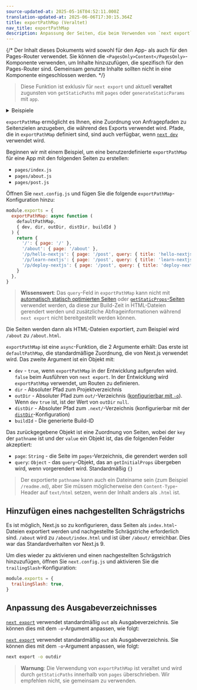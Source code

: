 ```yaml
---
source-updated-at: 2025-05-16T04:52:11.000Z
translation-updated-at: 2025-06-06T17:30:15.364Z
title: exportPathMap (Veraltet)
nav_title: exportPathMap
description: Anpassung der Seiten, die beim Verwenden von `next export` als HTML-Dateien exportiert werden.
---
```


{/* Der Inhalt dieses Dokuments wird sowohl für den App- als auch für den Pages-Router verwendet. Sie können die `<PagesOnly>Content</PagesOnly>`-Komponente verwenden, um Inhalte hinzuzufügen, die spezifisch für den Pages-Router sind. Gemeinsam genutzte Inhalte sollten nicht in eine Komponente eingeschlossen werden. */}

> Diese Funktion ist exklusiv für `next export` und aktuell **veraltet** zugunsten von `getStaticPaths` mit `pages` oder `generateStaticParams` mit `app`.

<details>
  <summary>Beispiele</summary>
  
- [Statischer Export](https://github.com/vercel/next.js/tree/canary/examples/with-static-export)

</details>

`exportPathMap` ermöglicht es Ihnen, eine Zuordnung von Anfragepfaden zu Seitenzielen anzugeben, die während des Exports verwendet wird. Pfade, die in `exportPathMap` definiert sind, sind auch verfügbar, wenn [`next dev`](/docs/app/api-reference/cli/next#next-dev-options) verwendet wird.

Beginnen wir mit einem Beispiel, um eine benutzerdefinierte `exportPathMap` für eine App mit den folgenden Seiten zu erstellen:

- `pages/index.js`
- `pages/about.js`
- `pages/post.js`

Öffnen Sie `next.config.js` und fügen Sie die folgende `exportPathMap`-Konfiguration hinzu:

```js filename="next.config.js"
module.exports = {
  exportPathMap: async function (
    defaultPathMap,
    { dev, dir, outDir, distDir, buildId }
  ) {
    return {
      '/': { page: '/' },
      '/about': { page: '/about' },
      '/p/hello-nextjs': { page: '/post', query: { title: 'hello-nextjs' } },
      '/p/learn-nextjs': { page: '/post', query: { title: 'learn-nextjs' } },
      '/p/deploy-nextjs': { page: '/post', query: { title: 'deploy-nextjs' } },
    }
  },
}
```

> **Wissenswert**: Das `query`-Feld in `exportPathMap` kann nicht mit [automatisch statisch optimierten Seiten](/docs/pages/building-your-application/rendering/automatic-static-optimization) oder [`getStaticProps`-Seiten](/docs/pages/building-your-application/data-fetching/get-static-props) verwendet werden, da diese zur Build-Zeit in HTML-Dateien gerendert werden und zusätzliche Abfrageinformationen während `next export` nicht bereitgestellt werden können.

Die Seiten werden dann als HTML-Dateien exportiert, zum Beispiel wird `/about` zu `/about.html`.

`exportPathMap` ist eine `async`-Funktion, die 2 Argumente erhält: Das erste ist `defaultPathMap`, die standardmäßige Zuordnung, die von Next.js verwendet wird. Das zweite Argument ist ein Objekt mit:

- `dev` - `true`, wenn `exportPathMap` in der Entwicklung aufgerufen wird. `false` beim Ausführen von `next export`. In der Entwicklung wird `exportPathMap` verwendet, um Routen zu definieren.
- `dir` - Absoluter Pfad zum Projektverzeichnis
- `outDir` - Absoluter Pfad zum `out/`-Verzeichnis ([konfigurierbar mit `-o`](#anpassung-des-ausgabeverzeichnisses)). Wenn `dev` `true` ist, ist der Wert von `outDir` `null`.
- `distDir` - Absoluter Pfad zum `.next/`-Verzeichnis (konfigurierbar mit der [`distDir`](/docs/pages/api-reference/next-config-js/distDir)-Konfiguration)
- `buildId` - Die generierte Build-ID

Das zurückgegebene Objekt ist eine Zuordnung von Seiten, wobei der `key` der `pathname` ist und der `value` ein Objekt ist, das die folgenden Felder akzeptiert:

- `page`: `String` - die Seite im `pages`-Verzeichnis, die gerendert werden soll
- `query`: `Object` - das `query`-Objekt, das an `getInitialProps` übergeben wird, wenn vorgerendert wird. Standardmäßig `{}`

> Der exportierte `pathname` kann auch ein Dateiname sein (zum Beispiel `/readme.md`), aber Sie müssen möglicherweise den `Content-Type`-Header auf `text/html` setzen, wenn der Inhalt anders als `.html` ist.

## Hinzufügen eines nachgestellten Schrägstrichs

Es ist möglich, Next.js so zu konfigurieren, dass Seiten als `index.html`-Dateien exportiert werden und nachgestellte Schrägstriche erforderlich sind. `/about` wird zu `/about/index.html` und ist über `/about/` erreichbar. Dies war das Standardverhalten vor Next.js 9.

Um dies wieder zu aktivieren und einen nachgestellten Schrägstrich hinzuzufügen, öffnen Sie `next.config.js` und aktivieren Sie die `trailingSlash`-Konfiguration:

```js filename="next.config.js"
module.exports = {
  trailingSlash: true,
}
```

## Anpassung des Ausgabeverzeichnisses

<AppOnly>

[`next export`](/docs/app/building-your-application/deploying/static-exports) verwendet standardmäßig `out` als Ausgabeverzeichnis. Sie können dies mit dem `-o`-Argument anpassen, wie folgt:

</AppOnly>

<PagesOnly>

[`next export`](/docs/pages/building-your-application/deploying/static-exports) verwendet standardmäßig `out` als Ausgabeverzeichnis. Sie können dies mit dem `-o`-Argument anpassen, wie folgt:

</PagesOnly>

```bash filename="Terminal"
next export -o outdir
```

> **Warnung**: Die Verwendung von `exportPathMap` ist veraltet und wird durch `getStaticPaths` innerhalb von `pages` überschrieben. Wir empfehlen nicht, sie gemeinsam zu verwenden.